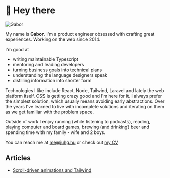 
<Layout title="Gabor Juhasz">

# 👋 Hey there

<Image src={image} alt="Gabor" class="float-end mt-0 w-40 px-4 sm:w-48" />

My name is **Gabor**.
I'm a product engineer obsessed with crafting great experiences.
Working on the web since 2014.

I'm good at

- writing maintainable Typescript
- mentoring and leading developers
- turning business goals into technical plans
- understanding the language designers speak
- distilling information into shorter form

Technologies I like include React, Node, Tailwind, Laravel and lately the web platform itself.
CSS is getting crazy good and I'm here for it.
I always prefer the simplest solution, which usually means avoiding early abstractions.
Over the years I've learned to live with incomplete solutions and iterating on them as we get familiar with the problem space.

Outside of work I enjoy running (while listening to podcasts), reading, playing computer and board games, brewing (and drinking) beer and spending time with my family - wife and 2 boys.

You can reach me at me@juhg.hu or check out [my CV](/cv)

## Articles

- [Scroll-driven animations and Tailwind](/scroll-driven-animations)

</Layout>
